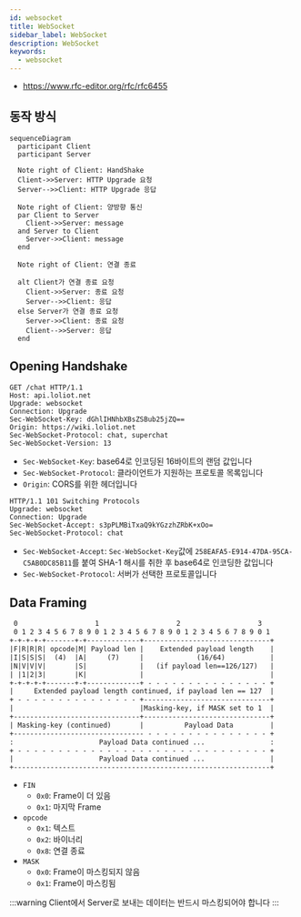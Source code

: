 ```yaml
---
id: websocket
title: WebSocket
sidebar_label: WebSocket
description: WebSocket
keywords:
  - websocket
---
```


- https://www.rfc-editor.org/rfc/rfc6455

## 동작 방식

```mermaid
sequenceDiagram
  participant Client
  participant Server

  Note right of Client: HandShake
  Client->>Server: HTTP Upgrade 요청
  Server-->>Client: HTTP Upgrade 응답

  Note right of Client: 양방향 통신
  par Client to Server
    Client->>Server: message
  and Server to Client
    Server->>Client: message
  end

  Note right of Client: 연결 종료

  alt Client가 연결 종료 요청
    Client->>Server: 종료 요청
    Server-->>Client: 응답
  else Server가 연결 종료 요청
    Server->>Client: 종료 요청
    Client-->>Server: 응답
  end
```

## Opening Handshake

```http
GET /chat HTTP/1.1
Host: api.loliot.net
Upgrade: websocket
Connection: Upgrade
Sec-WebSocket-Key: dGhlIHNhbXBsZSBub25jZQ==
Origin: https://wiki.loliot.net
Sec-WebSocket-Protocol: chat, superchat
Sec-WebSocket-Version: 13
```

- `Sec-WebSocket-Key`: base64로 인코딩된 16바이트의 랜덤 값입니다
- `Sec-WebSocket-Protocol`: 클라이언트가 지원하는 프로토콜 목록입니다
- `Origin`: CORS를 위한 헤더입니다

```http
HTTP/1.1 101 Switching Protocols
Upgrade: websocket
Connection: Upgrade
Sec-WebSocket-Accept: s3pPLMBiTxaQ9kYGzzhZRbK+xOo=
Sec-WebSocket-Protocol: chat
```

- `Sec-WebSocket-Accept`: `Sec-WebSocket-Key`값에 `258EAFA5-E914-47DA-95CA-C5AB0DC85B11`를 붙여 SHA-1 해시를 취한 후 base64로 인코딩한 값입니다
- `Sec-WebSocket-Protocol`: 서버가 선택한 프로토콜입니다

## Data Framing

```txt
 0                   1                   2                   3
 0 1 2 3 4 5 6 7 8 9 0 1 2 3 4 5 6 7 8 9 0 1 2 3 4 5 6 7 8 9 0 1
+-+-+-+-+-------+-+-------------+-------------------------------+
|F|R|R|R| opcode|M| Payload len |    Extended payload length    |
|I|S|S|S|  (4)  |A|     (7)     |             (16/64)           |
|N|V|V|V|       |S|             |   (if payload len==126/127)   |
| |1|2|3|       |K|             |                               |
+-+-+-+-+-------+-+-------------+ - - - - - - - - - - - - - - - +
|     Extended payload length continued, if payload len == 127  |
+ - - - - - - - - - - - - - - - +-------------------------------+
|                               |Masking-key, if MASK set to 1  |
+-------------------------------+-------------------------------+
| Masking-key (continued)       |          Payload Data         |
+-------------------------------- - - - - - - - - - - - - - - - +
:                     Payload Data continued ...                :
+ - - - - - - - - - - - - - - - - - - - - - - - - - - - - - - - +
|                     Payload Data continued ...                |
+---------------------------------------------------------------+
```

- `FIN`
  - `0x0`: Frame이 더 있음
  - `0x1`: 마지막 Frame
- `opcode`
  - `0x1`: 텍스트
  - `0x2`: 바이너리
  - `0x8`: 연결 종료
- `MASK`
  - `0x0`: Frame이 마스킹되지 않음
  - `0x1`: Frame이 마스킹됨

:::warning
Client에서 Server로 보내는 데이터는 반드시 마스킹되어야 합니다
:::
